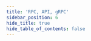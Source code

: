 ```yaml
---
title: 'RPC, API, gRPC'
sidebar_position: 6
hide_title: true
hide_table_of_contents: false
---
```



<PageTitle
  iconUrl="img/dora-icon.svg"
  title="DoraVota Public Endpoints"
  chainId="vota-bobtail"
  version="v0.4.2"
/>

<Endpoints
  api="https://dora-t-api.noders.services"
  rpc="https://dora-t-rpc.noders.services"
  grpc="https://dora-t-grpc.noders.services:443"
  jsonRpc=""
/>
